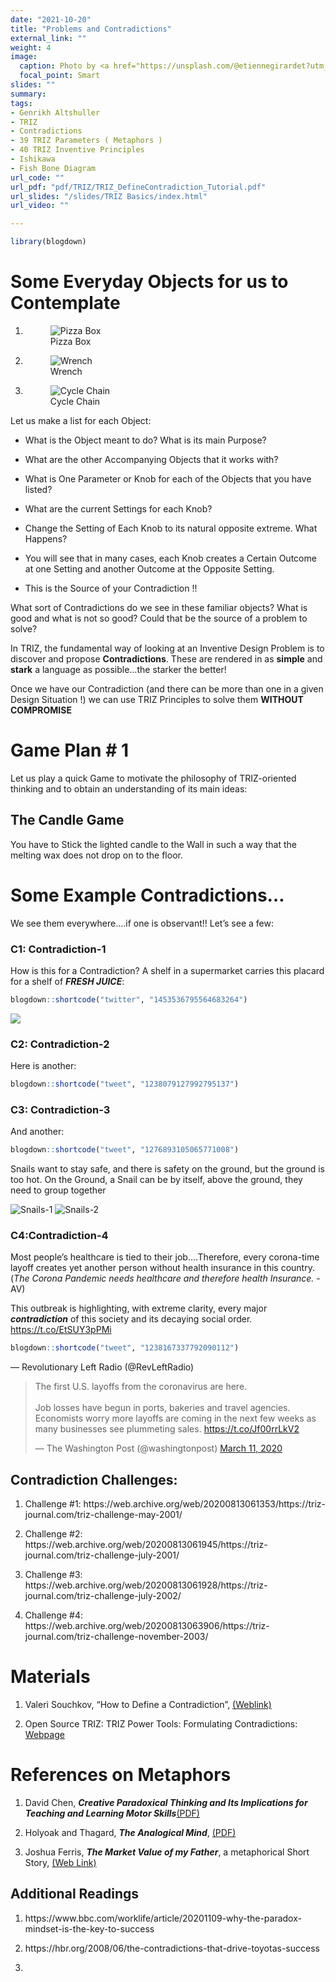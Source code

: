 ```yaml
---
date: "2021-10-20"
title: "Problems and Contradictions"
external_link: ""
weight: 4
image:
  caption: Photo by <a href="https://unsplash.com/@etiennegirardet?utm_source=unsplash&utm_medium=referral&utm_content=creditCopyText">Etienne Girardet</a> on <a href="https://unsplash.com/s/photos/contradiction?utm_source=unsplash&utm_medium=referral&utm_content=creditCopyText">Unsplash</a>
  focal_point: Smart
slides: ""
summary: 
tags:
- Genrikh Altshuller
- TRIZ
- Contradictions
- 39 TRIZ Parameters ( Metaphors )
- 40 TRIZ Inventive Principles
- Ishikawa
- Fish Bone Diagram
url_code: ""
url_pdf: "pdf/TRIZ/TRIZ_DefineContradiction_Tutorial.pdf"
url_slides: "/slides/TRIZ Basics/index.html"
url_video: ""

---
```


```r
library(blogdown)
```

# Some Everyday Objects for us to Contemplate

1) ![Pizza Box](https://cdn1.npcdn.net/image/1552872726a0d1a84de690949b32678d9ef041649b.jpg?md5id=357429c78239304d194f517cde4ad439&new_width=1000&new_height=1000&size=max&w=-62170009200)


1) ![ Wrench](wrench.jpg)


1) ![Cycle Chain](chain.jpg)

Let us make a list for each Object:

  - What is the Object meant to do? What is its main Purpose?
  
  - What are the other Accompanying Objects that it works with?
  
  - What is One Parameter or Knob for each of the Objects that you have listed?
  
  - What are the current Settings for each Knob?
  
  - Change the Setting of Each Knob to its natural opposite extreme. What Happens?
  
  - You will see that in many cases, each Knob creates a Certain Outcome at one Setting and another Outcome at the Opposite Setting.
  
  - This is the Source of your Contradiction !!
  
What sort of Contradictions do we see in these familiar objects? What is good and what is not so good? Could that be the source of a problem to solve?


In TRIZ, the fundamental way of looking at an Inventive Design Problem is to discover and propose **Contradictions**. These are rendered in as **simple** and **stark** a language as possible...the starker the better! 

Once we have our Contradiction (and there can be more than one in a given Design Situation !) we can use TRIZ Principles to solve them **WITHOUT COMPROMISE**


# Game Plan # 1  

Let us play a quick Game to motivate the philosophy of TRIZ-oriented thinking and to obtain an understanding of its main ideas:  

## The Candle Game  

You have to Stick the lighted candle to the Wall in such a way that the melting wax does not drop on to the floor. 



# Some Example Contradictions...

We see them everywhere....if one is observant!! Let's see a few:

### C1: Contradiction-1
How is this for a Contradiction?  A shelf in a supermarket carries this placard for a shelf of ***FRESH JUICE***:

```r
blogdown::shortcode("twitter", "1453536795564683264")
```

![](Juice.jpeg)

### C2: Contradiction-2

Here is another:
```r
blogdown::shortcode("tweet", "1238079127992795137")
```
 
### C3: Contradiction-3
And another:
```r
blogdown::shortcode("tweet", "1276893105065771008")
```
Snails want to stay safe, and there is safety on the ground, but the ground is too hot. On the Ground, a Snail can be by itself, above the ground, they need to group together

![Snails-1](Snails-1.jpeg)
![Snails-2](Snails-2.jpeg)

### C4:Contradiction-4

Most people's healthcare is tied to their job....Therefore, every corona-time layoff creates yet another person without health insurance in this country. (*The Corona Pandemic needs healthcare and therefore health Insurance.* - AV)

This outbreak is highlighting, with extreme clarity, every major ***contradiction*** of this society and its decaying social order. <https://t.co/EtSUY3pPMi>

```r
blogdown::shortcode("tweet", "1238167337792090112")

```

--- Revolutionary Left Radio (\@RevLeftRadio)


<blockquote class="twitter-tweet"><p lang="en" dir="ltr">The first U.S. layoffs from the coronavirus are here.<br><br>Job losses have begun in ports, bakeries and travel agencies. Economists worry more layoffs are coming in the next few weeks as many businesses see plummeting sales. <a href="https://t.co/Jf00rrLkV2">https://t.co/Jf00rrLkV2</a></p>&mdash; The Washington Post (@washingtonpost) <a href="https://twitter.com/washingtonpost/status/1237821091680313344?ref_src=twsrc%5Etfw">March 11, 2020</a></blockquote> <script async src="https://platform.twitter.com/widgets.js" charset="utf-8"></script>


## Contradiction Challenges:

1. Challenge #1: https://web.archive.org/web/20200813061353/https://triz-journal.com/triz-challenge-may-2001/

1. Challenge #2: https://web.archive.org/web/20200813061945/https://triz-journal.com/triz-challenge-july-2001/

1. Challenge #3: https://web.archive.org/web/20200813061928/https://triz-journal.com/triz-challenge-july-2002/

1. Challenge #4: https://web.archive.org/web/20200813063906/https://triz-journal.com/triz-challenge-november-2003/


# Materials

1. Valeri Souchkov, "How to Define a Contradiction", [(Weblink)](https://xtriz.com/Training/TRIZ_DefineContradiction_Tutorial.pdf)

1. Open Source TRIZ: TRIZ Power Tools: Formulating Contradictions: [Webpage](https://www.opensourcetriz.com/triz-books/triz-skills/resolving-contradictions.html)


# References on Metaphors

1. David Chen, ***Creative Paradoxical Thinking and Its Implications for Teaching
and Learning Motor Skills***[(PDF)](pdf/TRIZ/CreativeParadoxicalThinking2011.pdf)

1. Holyoak and Thagard, ***The Analogical Mind***, [(PDF)](pdf/TRIZ/Holyoak-Thagard-The Analogical Mind.pdf)

1. Joshua Ferris, ***The Market Value of my Father***, a metaphorical Short Story, [(Web Link)](https://www.wealthsimple.com/en-ca/magazine/joshua-ferris)



## Additional Readings

1. https://www.bbc.com/worklife/article/20201109-why-the-paradox-mindset-is-the-key-to-success

1. https://hbr.org/2008/06/the-contradictions-that-drive-toyotas-success


1. 


